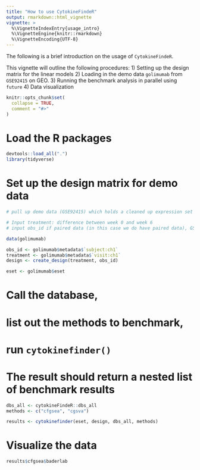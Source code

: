 ```yaml
---
title: "How to use CytokineFindeR"
output: rmarkdown::html_vignette
vignette: >
  %\VignetteIndexEntry{usage_intro}
  %\VignetteEngine{knitr::rmarkdown}
  %\VignetteEncoding{UTF-8}
---
```


The following is a brief introduction on the usage of `CytokineFindeR`. 

This vignette will outline the following procedures:
1) Setting up the design matrix for the linear models
2) Loading in the demo data `golimumab` from `GSE92415` on GEO.
3) Running the benchmark analysis in parallel using `future`
4) Data visualization

```r
knitr::opts_chunk$set(
  collapse = TRUE,
  comment = "#>"
)
```

# Load the R packages
```r
devtools::load_all(".")
library(tidyverse)
```

# Set up the design matrix for demo data 
```r
# pull up demo data (GSE92415) which holds a cleaned up expression set and meta data subset for the treatment (golimumab) on ulcerative colitus patients

# Input treatment: difference between week 0 and week 6
# input obs_id if paired data (in this case we do have paired data), GSM IDs different for same sample IDs due to different time points

data(golimumab)

obs_id <- golimumab$metadata$`subject:ch1`
treatment <- golimumab$metadata$`visit:ch1`
design <- create_design(treatment, obs_id)

eset <- golimumab$eset
```

# Call the database, 
# list out the methods to benchmark, 
# run `cytokinefinder()`
# The result should return a nested list of benchmark results
```r
dbs_all <- cytokineFindeR::dbs_all
methods <- c("cfgsea", "cgsva")

results <- cytokinefinder(eset, design, dbs_all, methods)
```

# Visualize the data
```r
results$cfgsea$baderlab

```

